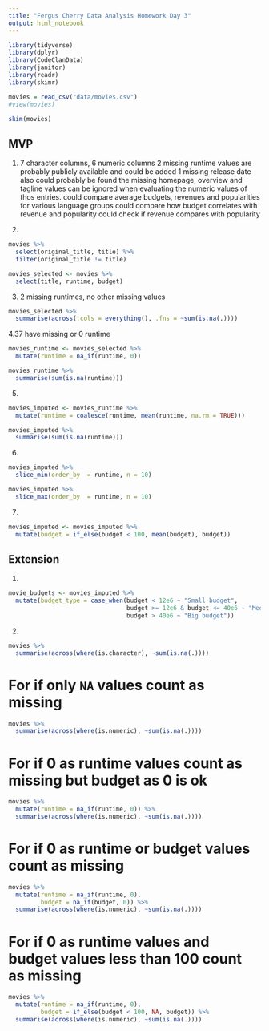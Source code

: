 ```yaml
---
title: "Fergus Cherry Data Analysis Homework Day 3"
output: html_notebook
---
```


```r
library(tidyverse)
library(dplyr)
library(CodeClanData)
library(janitor)
library(readr)
library(skimr)
```

```r
movies = read_csv("data/movies.csv")
#view(movies)
```

```r
skim(movies)
```

## MVP

1. 7 character columns, 6 numeric columns
2 missing runtime values are probably publicly available and could be added
1 missing release date also could probably be found
the missing homepage, overview and tagline values can be ignored when evaluating the numeric values of thos entries.
could compare average budgets, revenues and popularities for various language groups
could compare how budget correlates with revenue and popularity
could check if revenue compares with popularity



2.

```r
movies %>% 
  select(original_title, title) %>% 
  filter(original_title != title)
```

```r
movies_selected <- movies %>% 
  select(title, runtime, budget)
```

3. 2 missing runtimes, no other missing values

```r
movies_selected %>% 
  summarise(across(.cols = everything(), .fns = ~sum(is.na(.))))
```


4.37 have missing or 0 runtime

```r
movies_runtime <- movies_selected %>% 
  mutate(runtime = na_if(runtime, 0))
```

```r
movies_runtime %>% 
  summarise(sum(is.na(runtime)))
```


5.

```r
movies_imputed <- movies_runtime %>% 
  mutate(runtime = coalesce(runtime, mean(runtime, na.rm = TRUE)))

movies_imputed %>% 
  summarise(sum(is.na(runtime)))
```

6.

```r
movies_imputed %>% 
  slice_min(order_by  = runtime, n = 10)

movies_imputed %>% 
  slice_max(order_by  = runtime, n = 10)
```

7.

```r
movies_imputed <- movies_imputed %>% 
  mutate(budget = if_else(budget < 100, mean(budget), budget))
```



## Extension


1.

```r
movie_budgets <- movies_imputed %>% 
  mutate(budget_type = case_when(budget < 12e6 ~ "Small budget",
                                 budget >= 12e6 & budget <= 40e6 ~ "Medium budget",
                                 budget > 40e6 ~ "Big budget"))
```


2.

```r
movies %>% 
  summarise(across(where(is.character), ~sum(is.na(.))))
```
# For if only `NA` values count as missing
```r
movies %>% 
  summarise(across(where(is.numeric), ~sum(is.na(.))))
```

# For if 0 as runtime values count as missing but budget as 0 is ok
```r
movies %>% 
  mutate(runtime = na_if(runtime, 0)) %>% 
  summarise(across(where(is.numeric), ~sum(is.na(.))))
```

# For if 0 as runtime or budget values count as missing
```r
movies %>% 
  mutate(runtime = na_if(runtime, 0),
         budget = na_if(budget, 0)) %>% 
  summarise(across(where(is.numeric), ~sum(is.na(.))))
```


# For if 0 as runtime values and budget values less than 100 count as missing
```r
movies %>% 
  mutate(runtime = na_if(runtime, 0),
         budget = if_else(budget < 100, NA, budget)) %>% 
  summarise(across(where(is.numeric), ~sum(is.na(.))))
```

